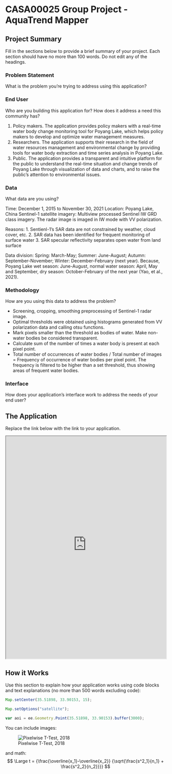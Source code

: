 # CASA00025 Group Project - AquaTrend Mapper

## Project Summary 

Fill in the sections below to provide a brief summary of your project. Each section should have no more than 100 words. Do not edit any of the headings.

### Problem Statement 

What is the problem you’re trying to address using this application? 

### End User 

Who are you building this application for? How does it address a need this community has?

(1) Policy makers. The application provides policy makers with a real-time water body change monitoring tool for Poyang Lake, which helps policy makers to develop and optimize water management measures.
(2) Researchers. The application supports their research in the field of water resources management and environmental change by providing tools for water body extraction and time series analysis in Poyang Lake.
(3) Public. The application provides a transparent and intuitive platform for the public to understand the real-time situation and change trends of Poyang Lake through visualization of data and charts, and to raise the public's attention to environmental issues.


### Data

What data are you using? 

Time: December 1, 2015 to November 30, 2021
Location: Poyang Lake, China
Sentinel-1 satellite imagery: Multiview processed Sentinel IW GRD class imagery. 
The radar image is imaged in IW mode with VV polarization.

Reasons:
1. Sentienl-1's SAR data are not constrained by weather, cloud cover, etc.
2. SAR data has been identified for frequent monitoring of surface water
3. SAR specular reflectivity separates open water from land surface

Data division: Spring: March-May; Summer: June-August; Autumn: September-November; Winter: December-February (next year).
Because, Poyang Lake wet season: June-August, normal water season: April, May and September, dry season: October-February of the next year (Yao, et al., 2021).


### Methodology

How are you using this data to address the problem?

- Screening, cropping, smoothing preprocessing of Sentinel-1 radar image.
- Optimal thresholds were obtained using histograms generated from VV polarization data and calling otsu functions.
- Mark pixels smaller than the threshold as bodies of water. Make non-water bodies be considered transparent.
- Calculate sum of the number of times a water body is present at each pixel point.
- Total number of occurrences of water bodies / Total number of images = Frequency of occurrence of water bodies per pixel point. The frequency is filtered to be higher than a set threshold, thus showing areas of frequent water bodies.


### Interface

How does your application's interface work to address the needs of your end user?

## The Application 

Replace the link below with the link to your application.

:::{.column-page}

<iframe src='https://ee-qichenxi552.projects.earthengine.app/view/test' width='100%' height='700px'></iframe>

:::
## How it Works 

Use this section to explain how your application works using code blocks and text explanations (no more than 500 words excluding code):

```js
Map.setCenter(35.51898, 33.90153, 15);

Map.setOptions("satellite");

var aoi = ee.Geometry.Point(35.51898, 33.90153).buffer(3000);
```

You can include images:

![Pixelwise T-Test, 2018](images/beirut_change_2020.jpg)

and math:
$$ \Large t = {\frac{\overline{x_1}-\overline{x_2}} {\sqrt{\frac{s^2_1}{n_1} + \frac{s^2_2}{n_2}}}} $$


